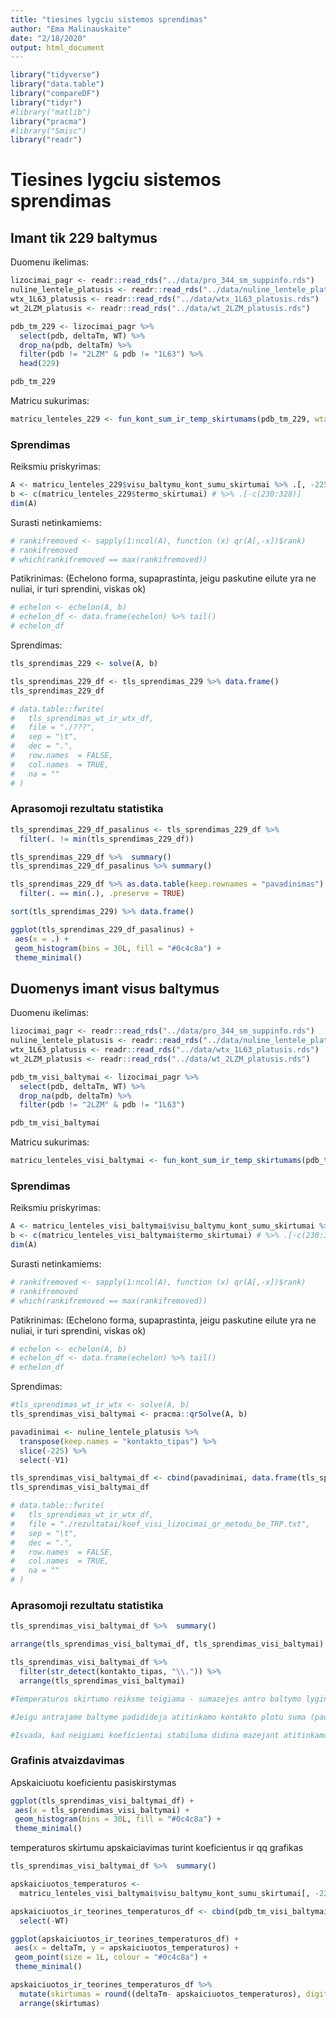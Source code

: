 ```yaml
---
title: "tiesines lygciu sistemos sprendimas"
author: "Ema Malinauskaite"
date: "2/18/2020"
output: html_document
---
```


```r
library("tidyverse")
library("data.table")
library("compareDF")
library("tidyr")
#library("matlib")
library("pracma")
#library("Smisc")
library("readr")
```

# Tiesines lygciu sistemos sprendimas
## Imant tik 229 baltymus
Duomenu ikelimas:
```r
lizocimai_pagr <- readr::read_rds("../data/pro_344_sm_suppinfo.rds")
nuline_lentele_platusis <- readr::read_rds("../data/nuline_lentele_platusis.rds")
wtx_1L63_platusis <- readr::read_rds("../data/wtx_1L63_platusis.rds")
wt_2LZM_platusis <- readr::read_rds("../data/wt_2LZM_platusis.rds")
```

```r
pdb_tm_229 <- lizocimai_pagr %>% 
  select(pdb, deltaTm, WT) %>% 
  drop_na(pdb, deltaTm) %>% 
  filter(pdb != "2LZM" & pdb != "1L63") %>% 
  head(229)

pdb_tm_229
```

Matricu sukurimas:
```r
matricu_lenteles_229 <- fun_kont_sum_ir_temp_skirtumams(pdb_tm_229, wtx_platusis = wtx_1L63_platusis, wt_platusis = wt_2LZM_platusis, nuline_lentele_platusis)
```

### Sprendimas

Reiksmiu priskyrimas:
```r
A <- matricu_lenteles_229$visu_baltymu_kont_sumu_skirtumai %>% .[, -225] #.[-c(230:328), -225]
b <- c(matricu_lenteles_229$termo_skirtumai) # %>% .[-c(230:328)]
dim(A)
```

Surasti netinkamiems:
```r
# rankifremoved <- sapply(1:ncol(A), function (x) qr(A[,-x])$rank)
# rankifremoved
# which(rankifremoved == max(rankifremoved))
```

Patikrinimas:
(Echelono forma, supaprastinta, jeigu paskutine eilute yra ne nuliai, ir turi sprendini, viskas ok)
```r
# echelon <- echelon(A, b)
# echelon_df <- data.frame(echelon) %>% tail()
# echelon_df
```

Sprendimas:
```r
tls_sprendimas_229 <- solve(A, b)
```

```r
tls_sprendimas_229_df <- tls_sprendimas_229 %>% data.frame() 
tls_sprendimas_229_df

# data.table::fwrite(
#   tls_sprendimas_wt_ir_wtx_df,
#   file = "./???",
#   sep = "\t",
#   dec = ".",
#   row.names  = FALSE,
#   col.names  = TRUE,
#   na = ""
# )
```

### Aprasomoji rezultatu statistika
```r
tls_sprendimas_229_df_pasalinus <- tls_sprendimas_229_df %>% 
  filter(. != min(tls_sprendimas_229_df)) 

tls_sprendimas_229_df %>%  summary()
tls_sprendimas_229_df_pasalinus %>% summary()

tls_sprendimas_229_df %>% as.data.table(keep.rownames = "pavadinimas") %>% 
  filter(. == min(.), .preserve = TRUE)

sort(tls_sprendimas_229) %>% data.frame()

```

```r
ggplot(tls_sprendimas_229_df_pasalinus) +
 aes(x = .) +
 geom_histogram(bins = 30L, fill = "#0c4c8a") +
 theme_minimal()
```


## Duomenys imant visus baltymus
Duomenu ikelimas:
```r
lizocimai_pagr <- readr::read_rds("../data/pro_344_sm_suppinfo.rds")
nuline_lentele_platusis <- readr::read_rds("../data/nuline_lentele_platusis.rds")
wtx_1L63_platusis <- readr::read_rds("../data/wtx_1L63_platusis.rds")
wt_2LZM_platusis <- readr::read_rds("../data/wt_2LZM_platusis.rds")
```

```r
pdb_tm_visi_baltymai <- lizocimai_pagr %>% 
  select(pdb, deltaTm, WT) %>% 
  drop_na(pdb, deltaTm) %>% 
  filter(pdb != "2LZM" & pdb != "1L63")

pdb_tm_visi_baltymai
```

Matricu sukurimas:
```r
matricu_lenteles_visi_baltymai <- fun_kont_sum_ir_temp_skirtumams(pdb_tm_visi_baltymai, wtx_platusis = wtx_1L63_platusis, wt_platusis = wt_2LZM_platusis, nuline_lentele_platusis)
```

### Sprendimas

Reiksmiu priskyrimas:
```r
A <- matricu_lenteles_visi_baltymai$visu_baltymu_kont_sumu_skirtumai %>% .[, -225] #.[-c(230:328), -225]
b <- c(matricu_lenteles_visi_baltymai$termo_skirtumai) # %>% .[-c(230:328)]
dim(A)
```

Surasti netinkamiems:
```r
# rankifremoved <- sapply(1:ncol(A), function (x) qr(A[,-x])$rank)
# rankifremoved
# which(rankifremoved == max(rankifremoved))
```

Patikrinimas:
(Echelono forma, supaprastinta, jeigu paskutine eilute yra ne nuliai, ir turi sprendini, viskas ok)
```r
# echelon <- echelon(A, b)
# echelon_df <- data.frame(echelon) %>% tail()
# echelon_df
```

Sprendimas:
```r
#tls_sprendimas_wt_ir_wtx <- solve(A, b)
tls_sprendimas_visi_baltymai <- pracma::qrSolve(A, b)
```

```r
pavadinimai <- nuline_lentele_platusis %>%
  transpose(keep.names = "kontakto_tipas") %>% 
  slice(-225) %>% 
  select(-V1)

tls_sprendimas_visi_baltymai_df <- cbind(pavadinimai, data.frame(tls_sprendimas_visi_baltymai))
tls_sprendimas_visi_baltymai_df 

# data.table::fwrite(
#   tls_sprendimas_wt_ir_wtx_df,
#   file = "./rezultatai/koef_visi_lizocimai_qr_metodu_be_TRP.txt",
#   sep = "\t",
#   dec = ".",
#   row.names  = FALSE,
#   col.names  = TRUE,
#   na = ""
# )
```

### Aprasomoji rezultatu statistika
```r
tls_sprendimas_visi_baltymai_df %>%  summary()

arrange(tls_sprendimas_visi_baltymai_df, tls_sprendimas_visi_baltymai) 

tls_sprendimas_visi_baltymai_df %>% 
  filter(str_detect(kontakto_tipas, "\\.")) %>% 
  arrange(tls_sprendimas_visi_baltymai)

#Temperaturos skirtumo reiksme teigiama - sumazejes antro baltymo lyginant su pirmuoju stabilumas, neigiama - padidejes stabilumas

#Jeigu antrajame baltyme padidideja atitinkamo kontakto plotu suma (padaugeja kontaktu), plotu skirtumas bus neigiamas, dauginant ji is neigiamo koeficiento, reiksme bus teigiama, todel temperaturu skirtumas dides, o stabilumas mazes. Su teigiamais koeficientais atvirksciai.

#Isvada, kad neigiami koeficientai stabiluma didina mazejant atitinkamo kontakto sumai (mazina stabiluma daugejant kontaktu) lyginant su pirmu baltymu, o tegiami koeficientai stabiluma didina didejant atitinkamo kontakto tipo sumai 

```
### Grafinis atvaizdavimas

Apskaiciuotu koeficientu pasiskirstymas
```r
ggplot(tls_sprendimas_visi_baltymai_df) +
 aes(x = tls_sprendimas_visi_baltymai) +
 geom_histogram(bins = 30L, fill = "#0c4c8a") +
 theme_minimal()
```

temperaturos skirtumu apskaiciavimas turint koeficientus ir qq grafikas
```r
tls_sprendimas_visi_baltymai_df %>%  summary()

apskaiciuotos_temperaturos <- 
  matricu_lenteles_visi_baltymai$visu_baltymu_kont_sumu_skirtumai[, -225] %*% tls_sprendimas_visi_baltymai

apskaiciuotos_ir_teorines_temperaturos_df <- cbind(pdb_tm_visi_baltymai, data.frame(apskaiciuotos_temperaturos)) %>% 
  select(-WT)

ggplot(apskaiciuotos_ir_teorines_temperaturos_df) +
 aes(x = deltaTm, y = apskaiciuotos_temperaturos) +
 geom_point(size = 1L, colour = "#0c4c8a") +
 theme_minimal()

apskaiciuotos_ir_teorines_temperaturos_df %>% 
  mutate(skirtumas = round((deltaTm- apskaiciuotos_temperaturos), digits = 3)) %>%
  arrange(skirtumas)
  
```



